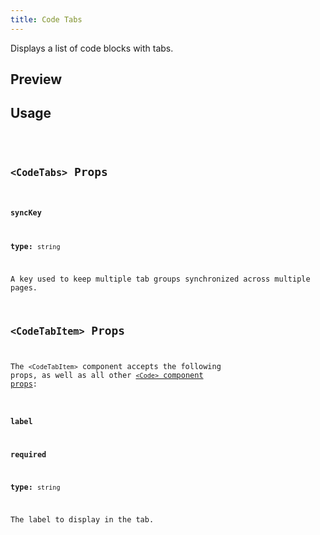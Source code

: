 ```yaml
---
title: Code Tabs
---
```



Displays a list of code blocks with tabs.

## Preview

<CodeTabsPreview />

## Usage

<Code code={CodeTabsContent} lang="jsx" />

## `<CodeTabs>` Props

### `syncKey`

**type:** `string`

A key used to keep multiple tab groups synchronized across multiple pages.

## `<CodeTabItem>` Props

The `<CodeTabItem>` component accepts the following props, as well as all other [`<Code>` component props](/components/code):

### `label`

**required**

**type:** `string`

The label to display in the tab.
